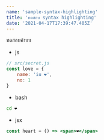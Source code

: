 ```yaml
---
name: 'sample-syntax-highlighting'
title: 'ทดสอบ syntax highlighting'
date: '2021-04-17T17:39:47.405Z'
---
```


ทดสอบค้าบบ
- js

```js
// src/secret.js
const love = {
	name: 'iu ❤️',
	no: 1
}
```

- bash

```bash
cd ❤️
```

- jsx

```jsx
const heart = () => <span>❤️</span>
```